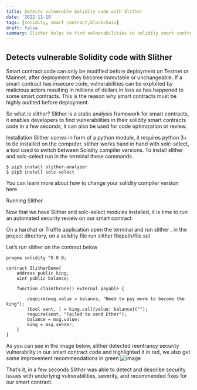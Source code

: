 ```yaml
---
title: Detects vulnerable Solidity code with Slither
date: '2022-11-18'
tags: [solidity, smart contract,blockchain]
draft: false
summary: Slither helps to find vulnerabilities in solidity smart contracts code in a few seconds, it can also be used for code optimization or review.
---
```


## Detects vulnerable Solidity code with Slither
Smart contract code can only be modified before deployment on Testnet or Mainnet, after deployment they become immutable or unchangeable. If a smart contract has insecure code, vulnerabilities can be exploited by malicious actors resulting in millions of dollars in loss as has happened to some smart contracts. This is the reason why smart contracts must be highly audited before deployment.

So what is slither? Slither is a static analysis framework for smart contracts, it enables developers to find vulnerabilities in their solidity smart contracts code in a few seconds, it can also be used for code optimization or review.

Installation
Slither comes in form of a python module, it requires python 3+ to be installed on the computer, slither works hand in hand with solc-select, a tool used to switch between Solidity compiler versions. To install slither and solc-select run in the terminal these commands.
```
$ pip3 install slither-analyzer
$ pip3 install solc-select
```
You can learn more about how to change your solidity compiler version here.

Running Slither

Now that we have Slither and solc-select modules installed, it is time to run an automated security review on our smart contract.

On a hardhat or Truffle application open the terminal and run slither . in the project directory, on a solidity file run slither filepath/file.sol

Let’s run slither on the contract below

```solidity
pragma solidity ^0.8.0;

contract SlitherDemo{
    address public king;
    uint public balance;
  
    function claimThrone() external payable {
        
        require(msg.value > balance, "Need to pay more to become the king");
        (bool sent, ) = king.call{value: balance}("");
        require(sent, "Failed to send Ether");
        balance = msg.value;
        king = msg.sender;
    }
}
```
As you can see in the image below, slither detected reentrancy security vulnerability in our smart contract code and highlighted it in red, we also get some improvement recommendations in green
![image](https://user-images.githubusercontent.com/58421062/208248534-79be0395-4d7e-4115-8cf3-86e79fdf865b.png)

That’s it, in a few seconds Slither was able to detect and describe security issues with underlying vulnerabilities, severity, and recommended fixes for our smart contract.
